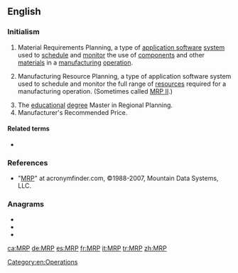 ==English==

===Initialism===
{{rfc-header|Initialism}}
{{en-initialism}}

# {{lb|en|computing|operations}} Material Requirements Planning, a type of [[application software]] [[system]] used to [[schedule]] and [[monitor]] the use of [[component]]s and other [[material]]s in a [[manufacturing]] [[operation]].
# {{lb|en|computing|operations}} Manufacturing Resource Planning, a type of application software system used to schedule and monitor the full range of [[resources]] required for a manufacturing operation. (Sometimes called [[MRP II]].)
# The [[educational]] [[degree]] Master in Regional Planning.
# Manufacturer's Recommended Price.

====Related terms====
* {{sense|Manufacturing Resource Planning}} {{l|en|ERP}}

===References===
* "[http://www.acronymfinder.com/af-query.asp?Acronym=MRP&p=dict MRP]" at acronymfinder.com, ©1988-2007, Mountain Data Systems, LLC.

===Anagrams===
* {{l|en|PMR}}
* {{l|en|RMP}}
* {{l|en|RPM}}

[[Category:en:Operations]]

[[ca:MRP]]
[[de:MRP]]
[[es:MRP]]
[[fr:MRP]]
[[it:MRP]]
[[tr:MRP]]
[[zh:MRP]]